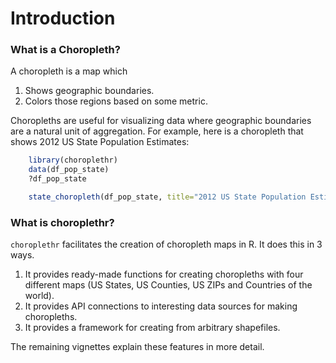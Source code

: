 <!--
%\VignetteEngine{knitr}
%\VignetteIndexEntry{a) Introduction}
-->

Introduction
========================================================

### What is a Choropleth?

A choropleth is a map which 

  1. Shows geographic boundaries.
  2. Colors those regions based on some metric.

Choropleths are useful for visualizing data where geographic boundaries are a natural unit of aggregation.  For example, here is a choropleth that shows 2012 US State Population Estimates:

```r
    library(choroplethr)
    data(df_pop_state)
    ?df_pop_state

    state_choropleth(df_pop_state, title="2012 US State Population Estimates", legend="Population")
```

### What is choroplethr? 

`choroplethr` facilitates the creation of choropleth maps in R. It does this in 3 ways.

1. It provides ready-made functions for creating choropleths with four different maps (US States, US Counties, US ZIPs and Countries of the world).
2. It provides API connections to interesting data sources for making choropleths.
3. It provides a framework for creating from arbitrary shapefiles.

The remaining vignettes explain these features in more detail.
